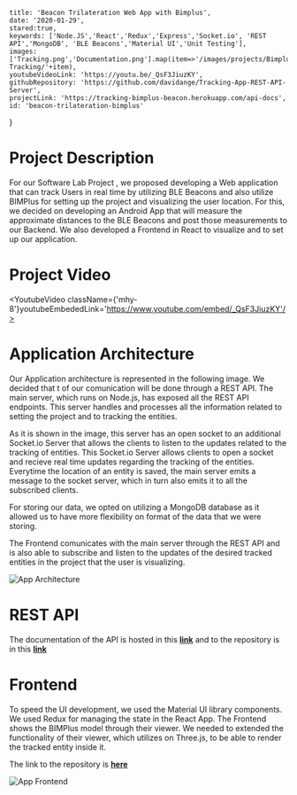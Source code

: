 
    title: 'Beacon Trilateration Web App with Bimplus',
    date: '2020-01-29',
    stared:true,
    keywords: ['Node.JS','React','Redux','Express','Socket.io', 'REST API','MongoDB', 'BLE Beacons','Material UI','Unit Testing'],
    images: ['Tracking.png','Documentation.png'].map(item=>'/images/projects/Bimplus Tracking/'+item),
    youtubeVideoLink: 'https://youtu.be/_QsF3JiuzKY',
    githubRepository: 'https://github.com/davidange/Tracking-App-REST-API-Server',
    projectLink: 'https://tracking-bimplus-beacon.herokuapp.com/api-docs',
    id: 'beacon-trilateration-bimplus'
}



# Project Description
For our Software Lab Project , we proposed developing a Web application that can track Users in real time by utilizing BLE Beacons and also utilize BIMPlus for setting up the project and visualizing the user location.
For this, we decided on developing an Android App that will measure the approximate distances to the BLE Beacons and post those measurements to our Backend.
We also developed a Frontend in React to visualize and to set up our application.


# Project Video

<YoutubeVideo className={'mhy-8'}youtubeEmbededLink='https://www.youtube.com/embed/_QsF3JiuzKY'/>
<br/>

# Application Architecture

Our Application architecture is represented in the following image. We decided that t of our comunication will be done through a REST API.
The main server, which runs on Node.js, has exposed all the REST API endpoints. This server handles and processes all the information related to setting the project and to tracking the entities.

As it is shown in the image, this server has an open socket  to an additional Socket.io Server that allows the clients to listen to the updates related to the tracking of entities.
This Socket.io Server allows clients to open a socket and recieve real time updates regarding the tracking of the entities. Everytime the location of an entity is saved, the main server emits a message to the socket server, 
which in turn also emits it to all the subscribed clients.

For storing our data, we opted on utilizing a MongoDB database as it allowed us to have more flexibility on format of the data that we were storing.

The Frontend comunicates with the main server through the REST API and is also able to subscribe and listen to the updates of  the desired tracked entities in the project that the user is visualizing. 


![App Architecture](/images/projects/Bimplus%20Tracking/App%20Architecture.png)

# REST API

The documentation of the API is hosted in this **[link](https://tracking-bimplus-beacon.herokuapp.com/api-docs)** and to the repository is in this **[link](https://github.com/davidange/Tracking-App-REST-API-Server)**

# Frontend

To speed the UI development, we used the Material UI library components. 
We used Redux for managing the state in the React App. The Frontend shows the BIMPlus model through their viewer.
We needed to extended the functionality of their viewer, which utilizes on Three.js, to be able to render the tracked entity inside it.

The link to  the repository is  **[here](https://github.com/davidange/Tracking-App-Beacons-Frontend)**


![App Frontend](/images/projects/Bimplus%20Tracking/App.png)


